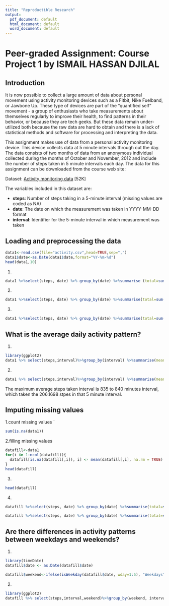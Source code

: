 ```yaml
---
title: "Reproductible Research"
output:
  pdf_document: default
  html_document: default
  word_document: default
---
```



# Peer-graded Assignment: Course Project 1 by ISMAIL HASSAN DJILAL

## Introduction

It is now possible to collect a large amount of data about personal movement using activity monitoring devices such as a Fitbit, Nike Fuelband, or Jawbone Up. These type of devices are part of the "quantified self" movement - a group of enthusiasts who take measurements about themselves regularly to improve their health, to find patterns in their behavior, or because they are tech geeks. But these data remain under-utilized both because the raw data are hard to obtain and there is a lack of statistical methods and software for processing and interpreting the data.

This assignment makes use of data from a personal activity monitoring device. This device collects data at 5 minute intervals through out the day. The data consists of two months of data from an anonymous individual collected during the months of October and November, 2012 and include the number of steps taken in 5 minute intervals each day.
The data for this assignment can be downloaded from the course web site:

Dataset: [Activity monitoring data](https://d396qusza40orc.cloudfront.net/repdata%2Fdata%2Factivity.zip) [52K]

The variables included in this dataset are:

* **steps**: Number of steps taking in a 5-minute interval (missing values are coded as NA)
* **date**: The date on which the measurement was taken in YYYY-MM-DD format
* **interval**: Identifier for the 5-minute interval in which measurement was taken


## Loading and preprocessing the data

```r
data1<-read.csv(file="activity.csv",head=TRUE,sep=",")
data1$date<-as.Date(data1$date,format="%Y-%m-%d")
head(data1,10)
```

1.

```r
data1 %>%select(steps, date) %>% group_by(date) %>%summarise (total=sum(steps,na.rm=TRUE))
```
2.
```r
data1 %>%select(steps, date) %>% group_by(date) %>%summarise(total=sum(steps,na.rm=TRUE))%>%with(hist(total, main="total number of steps taken each day", xlab="Total steps", ylab="Days"))
```
3.

```r
data1 %>%select(steps, date) %>% group_by(date) %>%summarise(total=sum(steps,na.rm=TRUE),mean=mean(steps,na.rm=TRUE),median=median(steps,na.rm=TRUE))
```
## What is the average daily activity pattern?

1.
```r
library(ggplot2)
data1 %>% select(steps,interval)%>%group_by(interval) %>%summarise(mean=mean(steps,na.rm=TRUE))%>%ggplot(aes(x = interval, y = mean)) + geom_line()+ xlab("Interval")+ ylab("Mean number of steps ")
```

2.
```r
data1 %>% select(steps,interval)%>%group_by(interval) %>%summarise(mean=mean(steps,na.rm=TRUE))%>%arrange(desc(mean))%>%head(1)
```

The maximum average steps taken interval is 835 to 840 minutes interval, which taken the 206.1698 stpes in that 5 minute interval.

## Imputing missing values

1.count missing values
`
```r
sum(is.na(data1))
```

2.filling missing values

```r
datafill<-data1
for(i in 1:ncol(datafill)){
  datafill[is.na(datafill[,i]), i] <- mean(datafill[,i], na.rm = TRUE)
}
head(datafill)
```
3.

```r
head(datafill)
```

4.
```r
datafill %>%select(steps, date) %>% group_by(date) %>%summarise(total=sum(steps,na.rm=TRUE))%>%with(hist(total,10, col=date,main="total number of steps taken each day", xlab="Total steps", ylab="Date"))
```
```r
datafill %>%select(steps, date) %>% group_by(date) %>%summarise(total=sum(steps,na.rm=TRUE),mean=mean(steps,na.rm=TRUE),median=median(steps,na.rm=TRUE))
```
## Are there differences in activity patterns between weekdays and weekends?

1.
```r
library(timeDate)
datafill$date <- as.Date(datafill$date)

datafill$weekend<-ifelse(isWeekday(datafill$date, wday=1:5), "Weekdays", "Weekend")

```

2.

```r
library(ggplot2)
datafill %>% select(steps,interval,weekend)%>%group_by(weekend, interval) %>%summarise(mean=mean(steps,na.rm=TRUE))%>%ggplot(aes(x = interval, y = mean,colour=weekend)) + geom_line(aes(colour=weekend))+ xlab("Interval")+ ylab("Number of steps ")+facet_wrap(~weekend)+theme(strip.background = element_rect(fill="orange"))
```
